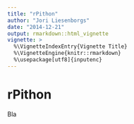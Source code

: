 ```yaml
---
title: "rPithon"
author: "Jori Liesenborgs"
date: "2014-12-21"
output: rmarkdown::html_vignette
vignette: >
  %\VignetteIndexEntry{Vignette Title}
  %\VignetteEngine{knitr::rmarkdown}
  %\usepackage[utf8]{inputenc}
---
```


rPithon
=======

Bla

